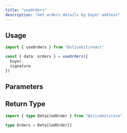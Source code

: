 ```yaml
---
title: "useOrders"
description: "Get orders details by buyer address"
---
```




## Usage

```ts
import { useOrders } from "@slicekit/react"

const { data: orders } = useOrders({
  buyer,
  signature
})
```

<ActionHookNote paramName="getOrders" />

## Parameters

<OrdersParams />

## Return Type

```ts
import { type DetailedOrder } from "@slicekit/core"

type Orders = DetailedOrder[]
```
